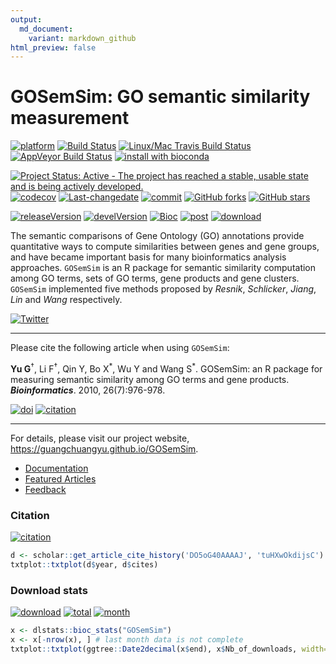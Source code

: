 ```yaml
---
output:
  md_document:
    variant: markdown_github
html_preview: false
---
```


#  GOSemSim: GO semantic similarity measurement

[![platform](http://www.bioconductor.org/shields/availability/devel/GOSemSim.svg)](https://www.bioconductor.org/packages/devel/bioc/html/GOSemSim.html#archives)
[![Build Status](http://www.bioconductor.org/shields/build/devel/bioc/GOSemSim.svg)](https://bioconductor.org/checkResults/devel/bioc-LATEST/GOSemSim/)
[![Linux/Mac Travis Build Status](https://img.shields.io/travis/GuangchuangYu/GOSemSim/master.svg?label=Mac%20OSX%20%26%20Linux)](https://travis-ci.org/GuangchuangYu/GOSemSim)
[![AppVeyor Build Status](https://img.shields.io/appveyor/ci/Guangchuangyu/GOSemSim/master.svg?label=Windows)](https://ci.appveyor.com/project/GuangchuangYu/GOSemSim)
[![install with bioconda](https://img.shields.io/badge/install%20with-bioconda-green.svg?style=flat)](http://bioconda.github.io/recipes/bioconductor-gosemsim/README.html)

[![Project Status: Active - The project has reached a stable, usable state and is being actively developed.](http://www.repostatus.org/badges/latest/active.svg)](http://www.repostatus.org/#active)
[![codecov](https://codecov.io/gh/GuangchuangYu/GOSemSim/branch/master/graph/badge.svg)](https://codecov.io/gh/GuangchuangYu/GOSemSim/)
[![Last-changedate](https://img.shields.io/badge/last%20change-`r gsub('-', '--', Sys.Date())`-green.svg)](https://github.com/GuangchuangYu/GOSemSim/commits/master)
[![commit](http://www.bioconductor.org/shields/commits/bioc/GOSemSim.svg)](https://www.bioconductor.org/packages/devel/bioc/html/GOSemSim.html#svn_source)
[![GitHub forks](https://img.shields.io/github/forks/GuangchuangYu/GOSemSim.svg)](https://github.com/GuangchuangYu/GOSemSim/network) 
[![GitHub stars](https://img.shields.io/github/stars/GuangchuangYu/GOSemSim.svg)](https://github.com/GuangchuangYu/GOSemSim/stargazers) 


[![releaseVersion](https://img.shields.io/badge/release%20version-`r url="https://bioconductor.org/packages/release/bioc/html/GOSemSim.html"; x=readLines(url); gsub("\\D+(\\d+\\.\\d+\\.\\d+)\\D+", "\\1", x[grep("Version", x) +1])`-green.svg?style=flat)](https://bioconductor.org/packages/GOSemSim)
[![develVersion](https://img.shields.io/badge/devel%20version-`r x=readLines("DESCRIPTION"); y=x[grep("^Version", x)]; sub("Version: ", "", y)`-green.svg?style=flat)](https://github.com/GuangchuangYu/GOSemSim)
[![Bioc](http://www.bioconductor.org/shields/years-in-bioc/GOSemSim.svg)](https://www.bioconductor.org/packages/devel/bioc/html/GOSemSim.html#since)
[![post](http://www.bioconductor.org/shields/posts/GOSemSim.svg)](https://support.bioconductor.org/t/GOSemSim/)
[![download](http://www.bioconductor.org/shields/downloads/GOSemSim.svg)](https://bioconductor.org/packages/stats/bioc/GOSemSim/)


The semantic comparisons of Gene Ontology (GO) annotations provide quantitative ways to compute similarities between genes and gene groups, and have became important basis for many bioinformatics analysis approaches. `GOSemSim` is an R package for semantic similarity computation among GO terms, sets of GO terms, gene products and gene clusters. `GOSemSim` implemented five methods proposed by *Resnik*, *Schlicker*, *Jiang*, *Lin* and *Wang* respectively.

[![Twitter](https://img.shields.io/twitter/url/https/github.com/GuangchuangYu/ggtree.svg?style=social)](https://twitter.com/intent/tweet?hashtags=GOSemSim&url=https://guangchuangyu.github.io/GOSemSim)

------------------------------------------------------------------------

Please cite the following article when using `GOSemSim`: 

**Yu G**^†^, Li F^†^, Qin Y, Bo X^\*^, Wu Y and Wang S^\*^. GOSemSim: an R package for measuring semantic similarity among GO terms and gene products. ***Bioinformatics***. 2010, 26(7):976-978. 

[![doi](https://img.shields.io/badge/doi-10.1093/bioinformatics/btq064-green.svg?style=flat)](http://dx.doi.org/10.1093/bioinformatics/btq064) 
[![citation](https://img.shields.io/badge/cited%20by-`r library(scholar); sum(get_article_cite_history('DO5oG40AAAAJ', 'tuHXwOkdijsC')$cites)`-green.svg?style=flat)](https://scholar.google.com.hk/scholar?hl=en&as_sdt=0,5&sciodt=0,5&cites=9484177541993722322,17633835198940746971,18126401808149291947&scipsc=)

------------------------------------------------------------------------

For details, please visit our project website, <https://guangchuangyu.github.io/GOSemSim>.

+ [Documentation](https://guangchuangyu.github.io/GOSemSim/documentation/)
+ [Featured Articles](https://guangchuangyu.github.io/GOSemSim/featuredArticles/)
+ [Feedback](https://guangchuangyu.github.io/GOSemSim/#feedback)

### Citation 

[![citation](https://img.shields.io/badge/cited%20by-`r library(scholar); sum(get_article_cite_history('DO5oG40AAAAJ', 'tuHXwOkdijsC')$cites)`-blue.svg?style=flat)](https://scholar.google.com.hk/scholar?hl=en&as_sdt=0,5&sciodt=0,5&cites=9484177541993722322,17633835198940746971,18126401808149291947&scipsc=)

```r
d <- scholar::get_article_cite_history('DO5oG40AAAAJ', 'tuHXwOkdijsC')
txtplot::txtplot(d$year, d$cites)
```

### Download stats

[![download](http://www.bioconductor.org/shields/downloads/GOSemSim.svg)](https://bioconductor.org/packages/stats/bioc/GOSemSim/)
[![total](https://img.shields.io/badge/downloads-`r sum(dlstats::bioc_stats("GOSemSim")$Nb_of_downloads)`/tatal-blue.svg?style=flat)](https://bioconductor.org/packages/stats/bioc/GOSemSim/)
[![month](https://img.shields.io/badge/downloads-`r x <- dlstats::bioc_stats("GOSemSim"); x$Nb_of_downloads[nrow(x)-1]`/month-blue.svg?style=flat)](https://bioconductor.org/packages/stats/bioc/GOSemSim/)

```r
x <- dlstats::bioc_stats("GOSemSim")
x <- x[-nrow(x), ] # last month data is not complete
txtplot::txtplot(ggtree::Date2decimal(x$end), x$Nb_of_downloads, width=100, height=25)
```



